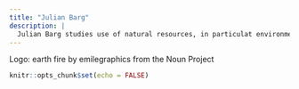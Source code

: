 ```yaml
---
title: "Julian Barg"
description: |
  Julian Barg studies use of natural resources, in particulat environmental emissions of and environmental pollution by organizations. He loves finding understudied quantitative data but will use whatever methods are the best to get an answer to the research question. Prior to joining Ivey Business School for a PhD in Sustainability, he moved from Germany to China to obtain a Master in Management Science at Peking University HSBC Business School. Living in different parts of the world and learning Chinese had a large impact on Julian that he does not often talk about. In his spare time, Julian does rock climbing and listens to a lot of music, ranging from classical music to experimental music, rock, metal, and every crossover between those.
---
```


Logo: earth fire by emilegraphics from the Noun Project

```r
knitr::opts_chunk$set(echo = FALSE)
```

